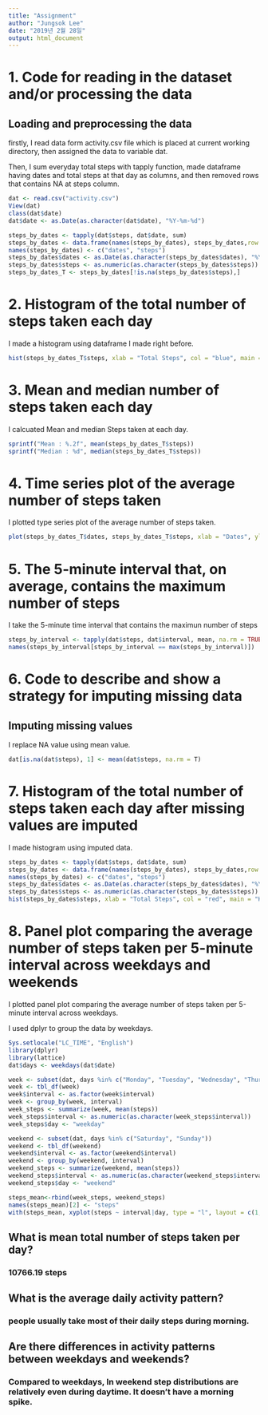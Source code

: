 ```yaml
---
title: "Assignment"
author: "Jungsok Lee"
date: "2019년 2월 28일"
output: html_document
---
```


# 1. Code for reading in the dataset and/or processing the data
## Loading and preprocessing the data
firstly, I read data form activity.csv file which is placed at current working directory, then assigned the data to variable dat.

Then, I sum everyday total steps with tapply function, made dataframe having dates and total steps at that day as columns, and then removed rows that contains NA at steps column.
```r
dat <- read.csv("activity.csv")
View(dat)
class(dat$date)
dat$date <- as.Date(as.character(dat$date), "%Y-%m-%d")

steps_by_dates <- tapply(dat$steps, dat$date, sum)
steps_by_dates <- data.frame(names(steps_by_dates), steps_by_dates,row.names = 1:length(steps_by_dates))
names(steps_by_dates) <- c("dates", "steps")
steps_by_dates$dates <- as.Date(as.character(steps_by_dates$dates), "%Y-%m-%d")
steps_by_dates$steps <- as.numeric(as.character(steps_by_dates$steps))
steps_by_dates_T <- steps_by_dates[!is.na(steps_by_dates$steps),]


```

# 2. Histogram of the total number of steps taken each day

I made a histogram using dataframe I made right before.
```r
hist(steps_by_dates_T$steps, xlab = "Total Steps", col = "blue", main = "Histogram of Total Steps")
```


# 3. Mean and median number of steps taken each day

I calcuated Mean and median Steps taken at each day.
```r
sprintf("Mean : %.2f", mean(steps_by_dates_T$steps))
sprintf("Median : %d", median(steps_by_dates_T$steps))
```


# 4. Time series plot of the average number of steps taken

I plotted type series plot of the average number of steps taken.
```r
plot(steps_by_dates_T$dates, steps_by_dates_T$steps, xlab = "Dates", ylab = "Steps", type = "l", col = "red")
```


# 5. The 5-minute interval that, on average, contains the maximum number of steps

I take the 5-minute time interval that contains the maximun number of steps
```r
steps_by_interval <- tapply(dat$steps, dat$interval, mean, na.rm = TRUE)
names(steps_by_interval[steps_by_interval == max(steps_by_interval)])
```

# 6. Code to describe and show a strategy for imputing missing data
## Imputing missing values
I replace NA value using mean value.

```r
dat[is.na(dat$steps), 1] <- mean(dat$steps, na.rm = T)
```


# 7. Histogram of the total number of steps taken each day after missing values are imputed

I made histogram using imputed data.
```r
steps_by_dates <- tapply(dat$steps, dat$date, sum)
steps_by_dates <- data.frame(names(steps_by_dates), steps_by_dates,row.names = 1:length(steps_by_dates))
names(steps_by_dates) <- c("dates", "steps")
steps_by_dates$dates <- as.Date(as.character(steps_by_dates$dates), "%Y-%m-%d")
steps_by_dates$steps <- as.numeric(as.character(steps_by_dates$steps))
hist(steps_by_dates$steps, xlab = "Total Steps", col = "red", main = "Histogram of Total Steps")
```



# 8. Panel plot comparing the average number of steps taken per 5-minute interval across weekdays and weekends

I plotted panel plot comparing the average number of steps taken per 5-minute interval across weekdays.

I used dplyr to group the data by weekdays.

```r
Sys.setlocale("LC_TIME", "English")
library(dplyr)
library(lattice)
dat$days <- weekdays(dat$date)

week <- subset(dat, days %in% c("Monday", "Tuesday", "Wednesday", "Thursday", "Friday"))
week <- tbl_df(week)
week$interval <- as.factor(week$interval)
week <- group_by(week, interval)
week_steps <- summarize(week, mean(steps))
week_steps$interval <- as.numeric(as.character(week_steps$interval))
week_steps$day <- "weekday"

weekend <- subset(dat, days %in% c("Saturday", "Sunday"))
weekend <- tbl_df(weekend)
weekend$interval <- as.factor(weekend$interval)
weekend <- group_by(weekend, interval)
weekend_steps <- summarize(weekend, mean(steps))
weekend_steps$interval <- as.numeric(as.character(weekend_steps$interval))
weekend_steps$day <- "weekend"

steps_mean<-rbind(week_steps, weekend_steps)
names(steps_mean)[2] <- "steps"
with(steps_mean, xyplot(steps ~ interval|day, type = "l", layout = c(1,2), ylab = "Number of Steps"))
```






## What is mean total number of steps taken per day?
### 10766.19 steps


## What is the average daily activity pattern?
### people usually take most of their daily steps during morning.



## Are there differences in activity patterns between weekdays and weekends?
### Compared to weekdays, In weekend step distributions are relatively even during daytime. It doesn't have a morning spike.

